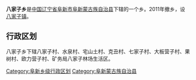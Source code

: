 {{中国乡级行政区
|行政区全称 = 八家子乡
|景观照片文件名 = 
|景观照片描述 = 
|汉语拼音 =
|其他语言 = 
|其他语言名称 = 
|位置图文件名 = 
|位置图描述 = 
|自定义图片=
|上级行政区 = [[辽宁省|辽宁省]][[阜新市|阜新市]][[阜新蒙古族自治县|阜新蒙古族自治县]]
|行政区类别 = 乡
|行政区划代码 = 
|行政区划 = 
|村委会 = 
|居委会 = 
|建置时间 = 
|领导职位 = 
|领导名称 = 
|政府驻地 = 
|毗邻 = 
|地理坐标 = 
|总面积 = 
|总人口 = 
|户籍人口 = 
|户籍人口年份 = 
|常住人口 = 
|常住人口年份 = 
|人口密度 = 
|GDP = 
|邮政编码 = 
|电话区号 = 
|官方网站 = 
|网站名称 = 
}}
'''八家子乡'''是[[中华人民共和国|中国]][[辽宁省|辽宁省]][[阜新市|阜新市]][[阜新蒙古族自治县|阜新蒙古族自治县]]下辖的一个乡。2011年撤乡，设[[八家子镇_(阜新县)|八家子镇]]。

== 行政区划 ==

八家子乡下辖八家子村、水泉村、宅山土村、克丑村、七家子村、大板营子村、果树村、欧力营子村、矿务局八家子林场生活区。

{{辽宁小作品}}
{{阜新蒙古族自治县行政区划}}

[[Category:阜新乡级行政区划|Category:阜新乡级行政区划]]
[[Category:阜新蒙古族自治县|Category:阜新蒙古族自治县]]